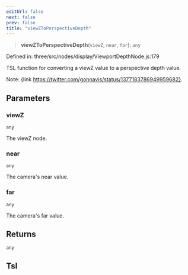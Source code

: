 ```yaml
---
editUrl: false
next: false
prev: false
title: "viewZToPerspectiveDepth"
---
```


> **viewZToPerspectiveDepth**(`viewZ`, `near`, `far`): `any`

Defined in: three/src/nodes/display/ViewportDepthNode.js:179

TSL function for converting a viewZ value to a perspective depth value.

Note: {link https://twitter.com/gonnavis/status/1377183786949959682}.

## Parameters

### viewZ

`any`

The viewZ node.

### near

`any`

The camera's near value.

### far

`any`

The camera's far value.

## Returns

`any`

## Tsl

